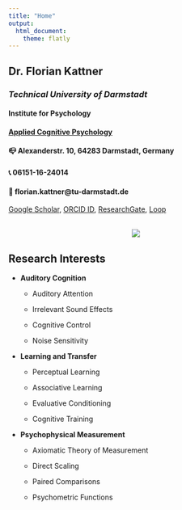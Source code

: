 ```yaml
---
title: "Home"
output: 
  html_document:
    theme: flatly
---
```


<style>
.title {
  display: none;
}
</style>

<div class="row">
<div class="col-sm-8">

## **Dr. Florian Kattner**

<!--
### Professur für Allgemeine Psychologie<br>Faculty of Health<br>[_Health and Medical University Potsdam_](https://www.health-and-medical-university.de/)
-->

### _Technical University of Darmstadt_

#### Institute for Psychology

#### [Applied Cognitive Psychology](https://www.kog.psychologie.tu-darmstadt.de/mitarbeiter_1/kattner/kattner.en.jsp)

#### &#128234; Alexanderstr. 10, 64283 Darmstadt, Germany

#### &#128222; 06151-16-24014

#### &#128231; florian.kattner@tu-darmstadt.de

[Google Scholar](https://scholar.google.de/citations?user=B9XMk0cAAAAJ&hl=de), [ORCID ID](https://orcid.org/0000-0003-2124-2829), [ResearchGate](https://www.researchgate.net/profile/Florian_Kattner), [Loop](https://loop.frontiersin.org/people/501598/overview)

</div>

<div class="col-sm-3">
<br>
<center>
![](img/foto_fk_bw_circle.png)
</center>
</div>
</div>

## **Research Interests**

* **Auditory Cognition**
  
  + Auditory Attention
  
  + Irrelevant Sound Effects
  
  + Cognitive Control
  
  + Noise Sensitivity

* **Learning and Transfer**

  + Perceptual Learning

  + Associative Learning

  + Evaluative Conditioning
  
  + Cognitive Training
  
* **Psychophysical Measurement**

  + Axiomatic Theory of Measurement
  
  + Direct Scaling 
  
  + Paired Comparisons
  
  + Psychometric Functions